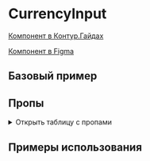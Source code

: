 
<Meta of={CurrencyInputStories} />

# CurrencyInput

[Компонент в Контур.Гайдах](https://guides.kontur.ru/components/input-fields/currency/)

[Компонент в Figma](https://www.figma.com/file/87ScqxPzJpF9DcVBNYWOjM/%E2%9A%A1-Kontur-UI-Modern-Layout?node-id=203%3A1602)

<Description />

## Базовый пример

<Primary />

## Пропы

<details>
  <summary>Открыть таблицу с пропами</summary>
  <Controls />
</details>

## Примеры использования

<Stories title="" includePrimary={false} />
